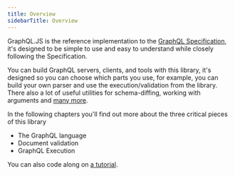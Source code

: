 ```yaml
---
title: Overview
sidebarTitle: Overview
---
```


GraphQL.JS is the reference implementation to the [GraphQL Specification](https://spec.graphql.org/draft/), it's designed to be simple to use and easy to understand
while closely following the Specification.

You can build GraphQL servers, clients, and tools with this library, it's designed so you can choose which parts you use, for example, you can build your own parser
and use the execution/validation from the library. There also a lot of useful utilities for schema-diffing, working with arguments and [many more](./utilities.mdx).

In the following chapters you'll find out more about the three critical pieces of this library

- The GraphQL language
- Document validation
- GraphQL Execution

You can also code along on [a tutorial](./getting-started.mdx).
